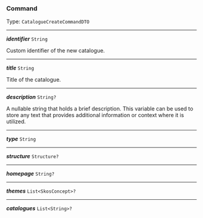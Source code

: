 


### Command

Type: `CatalogueCreateCommandDTO`

---

***identifier*** `String`

Custom identifier of the new catalogue.



---

***title*** `String`

Title of the catalogue.



---

***description*** `String?`

A nullable string that holds a brief description. This variable can be used to store any text that provides additional information or context where it is utilized.



---

***type*** `String`

---

***structure*** `Structure?`

---

***homepage*** `String?`

---

***themes*** `List<SkosConcept>?`

---

***catalogues*** `List<String>?`
